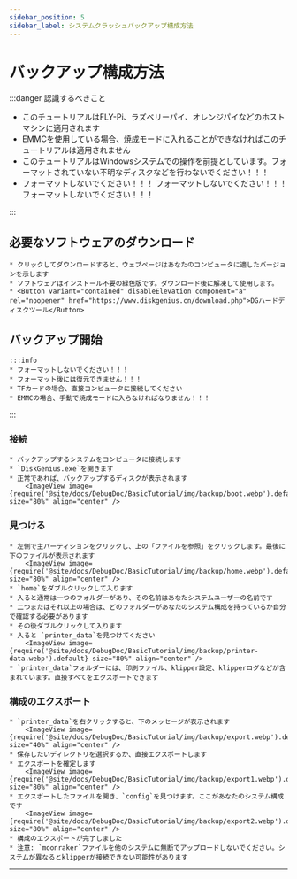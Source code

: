 ```yaml
---
sidebar_position: 5
sidebar_label: システムクラッシュバックアップ構成方法
---
```


# バックアップ構成方法

:::danger 認識するべきこと

* このチュートリアルはFLY-Pi、ラズベリーパイ、オレンジパイなどのホストマシンに適用されます
* EMMCを使用している場合、焼成モードに入れることができなければこのチュートリアルは適用されません
* このチュートリアルはWindowsシステムでの操作を前提としています。フォーマットされていない不明なディスクなどを行わないでください！！！
* フォーマットしないでください！！！ フォーマットしないでください！！！ フォーマットしないでください！！！

:::

## 必要なソフトウェアのダウンロード

    * クリックしてダウンロードすると、ウェブページはあなたのコンピュータに適したバージョンを示します
    * ソフトウェアはインストール不要の緑色版です。ダウンロード後に解凍して使用します。
    * <Button variant="contained" disableElevation component="a" rel="noopener" href="https://www.diskgenius.cn/download.php">DGハードディスクツール</Button>

## バックアップ開始

    :::info
    * フォーマットしないでください！！！
    * フォーマット後には復元できません！！！
    * TFカードの場合、直接コンピュータに接続してください
    * EMMCの場合、手動で焼成モードに入らなければなりません！！！

:::

### 接続
    * バックアップするシステムをコンピュータに接続します
    * `DiskGenius.exe`を開きます
    * 正常であれば、バックアップするディスクが表示されます
        <ImageView image={require('@site/docs/DebugDoc/BasicTutorial/img/backup/boot.webp').default} size="80%" align="center" />

### 見つける
    * 左側で主パーティションをクリックし、上の「ファイルを参照」をクリックします。最後に下のファイルが表示されます
        <ImageView image={require('@site/docs/DebugDoc/BasicTutorial/img/backup/home.webp').default} size="80%" align="center" />
    * `home`をダブルクリックして入ります
    * 入ると通常は一つのフォルダーがあり、その名前はあなたシステムユーザーの名前です
    * 二つまたはそれ以上の場合は、どのフォルダーがあなたのシステム構成を持っているか自分で確認する必要があります
    * その後ダブルクリックして入ります
    * 入ると `printer_data`を見つけてください
        <ImageView image={require('@site/docs/DebugDoc/BasicTutorial/img/backup/printer-data.webp').default} size="80%" align="center" />
    * `printer_data`フォルダーには、印刷ファイル、klipper設定、klipperログなどが含まれています。直接すべてをエクスポートできます

### 構成のエクスポート
    * `printer_data`を右クリックすると、下のメッセージが表示されます
        <ImageView image={require('@site/docs/DebugDoc/BasicTutorial/img/backup/export.webp').default} size="40%" align="center" />
    * 保存したいディレクトリを選択するか、直接エクスポートします
    * エクスポートを確定します
        <ImageView image={require('@site/docs/DebugDoc/BasicTutorial/img/backup/export1.webp').default} size="80%" align="center" />
    * エクスポートしたファイルを開き、`config`を見つけます。ここがあなたのシステム構成です
        <ImageView image={require('@site/docs/DebugDoc/BasicTutorial/img/backup/export2.webp').default} size="80%" align="center" />
    * 構成のエクスポートが完了しました
    * 注意: `moonraker`ファイルを他のシステムに無断でアップロードしないでください。システムが異なるとklipperが接続できない可能性があります
---
